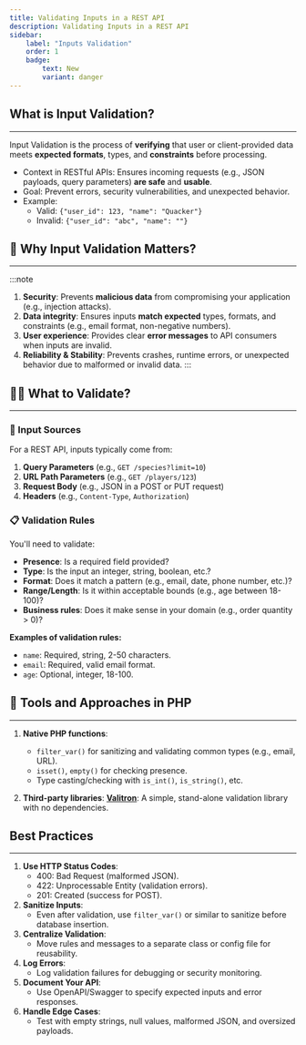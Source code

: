 ```yaml
---
title: Validating Inputs in a REST API
description: Validating Inputs in a REST API
sidebar:
    label: "Inputs Validation"
    order: 1
    badge: 
        text: New
        variant: danger
---
```


## What is Input Validation?
---
Input Validation is the process of **verifying** that user or client-provided data meets **expected formats**, types, and **constraints** before processing.  
- Context in RESTful APIs: Ensures incoming requests (e.g., JSON payloads, query parameters) **are safe** and **usable**.  
- Goal: Prevent errors, security vulnerabilities, and unexpected behavior.  
- Example:  
  - Valid: `{"user_id": 123, "name": "Quacker"}`  
  - Invalid: `{"user_id": "abc", "name": ""}`  


## 🔔 Why Input Validation Matters?
---
:::note
1. **Security**: Prevents **malicious data** from compromising your application (e.g., injection attacks).
2. **Data integrity**: Ensures inputs **match expected** types, formats, and constraints (e.g., email format, non-negative numbers).
3. **User experience**: Provides clear **error messages** to API consumers when inputs are invalid.
4. **Reliability & Stability**: Prevents crashes, runtime errors, or unexpected behavior due to malformed or invalid data.
:::

## 👩‍💻 What to Validate?
---

### 🔢 Input Sources
For a REST API, inputs typically come from:
1. **Query Parameters** (e.g., `GET /species?limit=10`)
2. **URL Path Parameters** (e.g., `GET /players/123`)
3. **Request Body** (e.g., JSON in a POST or PUT request)
4. **Headers** (e.g., `Content-Type`, `Authorization`)

### 📋 Validation Rules
You'll need to validate:
- **Presence**: Is a required field provided?
- **Type**: Is the input an integer, string, boolean, etc.?
- **Format**: Does it match a pattern (e.g., email, date, phone number, etc.)?
- **Range/Length**: Is it within acceptable bounds (e.g., age between 18-100)?
- **Business rules**: Does it make sense in your domain (e.g., order quantity > 0)?

**Examples of validation rules:**
- `name`: Required, string, 2-50 characters.
- `email`: Required, valid email format.
- `age`: Optional, integer, 18-100.

## 🔨 Tools and Approaches in PHP
---

1. **Native PHP functions**:
   - `filter_var()` for sanitizing and validating common types (e.g., email, URL).
   - `isset()`, `empty()` for checking presence.
   - Type casting/checking with `is_int()`, `is_string()`, etc.

2. **Third-party libraries**: **[Valitron](https://github.com/vlucas/valitron)**: A simple, stand-alone validation library with no dependencies.
   

## Best Practices
---
1. **Use HTTP Status Codes**:
   - 400: Bad Request (malformed JSON).
   - 422: Unprocessable Entity (validation errors).
   - 201: Created (success for POST).
2. **Sanitize Inputs**:
   - Even after validation, use `filter_var()` or similar to sanitize before database insertion.
3. **Centralize Validation**:
   - Move rules and messages to a separate class or config file for reusability.
4. **Log Errors**:
   - Log validation failures for debugging or security monitoring.
5. **Document Your API**:
   - Use OpenAPI/Swagger to specify expected inputs and error responses.
6. **Handle Edge Cases**:
   - Test with empty strings, null values, malformed JSON, and oversized payloads.
